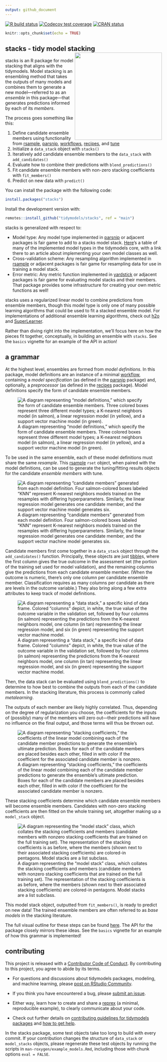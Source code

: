 ```yaml
---
output: github_document
---
```


<!-- badges: start -->
[![R build status](https://github.com/simonpcouch/stacks/workflows/R-CMD-check/badge.svg)](https://github.com/tidymodels/stacks/actions)
[![Codecov test coverage](https://codecov.io/gh/tidymodels/stacks/branch/main/graph/badge.svg)](https://app.codecov.io/gh/tidymodels/stacks?branch=main)
[![CRAN status](https://www.r-pkg.org/badges/version/stacks)](https://CRAN.R-project.org/package=stacks)
<!-- badges: end -->

```r
knitr::opts_chunk$set(echo = TRUE)
```

## stacks - tidy model stacking <a href='https://stacks.tidymodels.org'><img src='man/figures/logo.png' align="right" height="280" /></a>

stacks is an R package for model stacking that aligns with the tidymodels. Model stacking is an ensembling method that takes the outputs of many models and combines them to generate a new model—referred to as an _ensemble_ in this package—that generates predictions informed by each of its _members_.

The process goes something like this:

1. Define candidate ensemble members using functionality from [rsample](https://rsample.tidymodels.org/), [parsnip](https://parsnip.tidymodels.org/), [workflows](https://workflows.tidymodels.org/), [recipes](https://recipes.tidymodels.org/), and [tune](https://tune.tidymodels.org/)
2. Initialize a `data_stack` object with `stacks()`  
3. Iteratively add candidate ensemble members to the `data_stack` with `add_candidates()`  
4. Evaluate how to combine their predictions with `blend_predictions()`  
5. Fit candidate ensemble members with non-zero stacking coefficients with `fit_members()`  
6. Predict on new data with `predict()`

You can install the  package with the following code:

```r
install.packages("stacks")
```

Install the development version with:

```r
remotes::install_github("tidymodels/stacks", ref = "main")
```

stacks is generalized with respect to:

* Model type: Any model type implemented in [parsnip](https://parsnip.tidymodels.org/) or adjacent packages is fair game to add to a stacks model stack. [Here](https://www.tidymodels.org/find/parsnip/)'s a table of many of the implemented model types in the tidymodels core, with a link there to an article about implementing your own model classes as well.
* Cross-validation scheme: Any resampling algorithm implemented in [rsample](https://rsample.tidymodels.org/) or adjacent packages is fair game for resampling data for use in training a model stack.
* Error metric: Any metric function implemented in [yardstick](https://yardstick.tidymodels.org/) or adjacent packages is fair game for evaluating model stacks and their members. That package provides some infrastructure for creating your own metric functions as well!

stacks uses a regularized linear model to combine predictions from ensemble members, though this model type is only one of many possible learning algorithms that could be used to fit a stacked ensemble model. For implementations of additional ensemble learning algorithms, check out [h2o](https://docs.h2o.ai/h2o/latest-stable/h2o-r/docs/reference/h2o.stackedEnsemble.html) and [SuperLearner](https://CRAN.R-project.org/package=SuperLearner).

Rather than diving right into the implementation, we'll focus here on how the pieces fit together, conceptually, in building an ensemble with `stacks`. See the `basics` vignette for an example of the API in action!

## a grammar

At the highest level, ensembles are formed from _model definitions_. In this package, model definitions are an instance of a minimal [workflow](https://workflows.tidymodels.org/), containing a _model specification_ (as defined in the [parsnip](https://parsnip.tidymodels.org/) package) and, optionally, a _preprocessor_ (as defined in the [recipes](https://recipes.tidymodels.org/) package). Model definitions specify the form of candidate ensemble members.

![A diagram representing "model definitions," which specify the form of candidate ensemble members. Three colored boxes represent three different model types; a K-nearest neighbors model (in salmon), a linear regression model (in yellow), and a support vector machine model (in green).](man/figures/model_defs.png)

To be used in the same ensemble, each of these model definitions must share the same _resample_. This [rsample](https://rsample.tidymodels.org/) `rset` object, when paired with the model definitions, can be used to generate the tuning/fitting results objects for the candidate _ensemble members_ with tune.

![A diagram representing "candidate members" generated from each model definition. Four salmon-colored boxes labeled "KNN" represent K-nearest neighbors models trained on the resamples with differing hyperparameters. Similarly, the linear regression model generates one candidate member, and the support vector machine model generates six.](man/figures/candidates.png)

Candidate members first come together in a `data_stack` object through the `add_candidates()` function. Principally, these objects are just [tibble](https://tibble.tidyverse.org/)s, where the first column gives the true outcome in the assessment set (the portion of the training set used for model validation), and the remaining columns give the predictions from each candidate ensemble member. (When the outcome is numeric, there's only one column per candidate ensemble member. Classification requires as many columns per candidate as there are levels in the outcome variable.) They also bring along a few extra attributes to keep track of model definitions.

![A diagram representing a "data stack," a specific kind of data frame. Colored "columns" depict, in white, the true value of the outcome variable in the validation set, followed by four columns (in salmon) representing the predictions from the K-nearest neighbors model, one column (in tan) representing the linear regression model, and six (in green) representing the support vector machine model.](man/figures/data_stack.png)

Then, the data stack can be evaluated using `blend_predictions()` to determine to how best to combine the outputs from each of the candidate members.  In the stacking literature, this process is commonly called _metalearning_.

The outputs of each member are likely highly correlated. Thus, depending on the degree of regularization you choose, the coefficients for the inputs of (possibly) many of the members will zero out—their predictions will have no influence on the final output, and those terms will thus be thrown out.  

![A diagram representing "stacking coefficients," the coefficients of the linear model combining each of the candidate member predictions to generate the ensemble's ultimate prediction. Boxes for each of the candidate members are placed besides each other, filled in with color if the coefficient for the associated candidate member is nonzero.](man/figures/coefs.png)

These stacking coefficients determine which candidate ensemble members will become ensemble members. Candidates with non-zero stacking coefficients are then fitted on the whole training set, altogether making up a `model_stack` object. 

![A diagram representing the "model stack" class, which collates the stacking coefficients and members (candidate members with nonzero stacking coefficients that are trained on the full training set). The representation of the stacking coefficients is as before, where the members (shown next to their associated stacking coefficients) are colored-in pentagons. Model stacks are a list subclass.](man/figures/class_model_stack.png)

This model stack object, outputted from `fit_members()`, is ready to predict on new data! The trained ensemble members are often referred to as _base models_ in the stacking literature.

The full visual outline for these steps can be found [here](https://github.com/tidymodels/stacks/blob/main/inst/figs/outline.png). The API for the package closely mirrors these ideas. See the `basics` vignette for an example of how this grammar is implemented!

## contributing

This project is released with a [Contributor Code of Conduct](https://github.com/tidymodels/stacks/blob/main/CODE_OF_CONDUCT.md). By contributing to this project, you agree to abide by its terms.

- For questions and discussions about tidymodels packages, modeling, and machine learning, please [post on RStudio Community](https://community.rstudio.com/new-topic?category_id=15&tags=tidymodels,question).

- If you think you have encountered a bug, please [submit an issue](https://github.com/tidymodels/stacks/issues).

- Either way, learn how to create and share a [reprex](https://reprex.tidyverse.org/articles/articles/learn-reprex.html) (a minimal, reproducible example), to clearly communicate about your code.

- Check out further details on [contributing guidelines for tidymodels packages](https://www.tidymodels.org/contribute/) and [how to get help](https://www.tidymodels.org/help/).

In the stacks package, some test objects take too long to build with every commit. If your contribution changes the structure of `data_stack` or `model_stacks` objects, please regenerate these test objects by running the scripts in `man-roxygen/example_models.Rmd`, including those with chunk options `eval = FALSE`.
